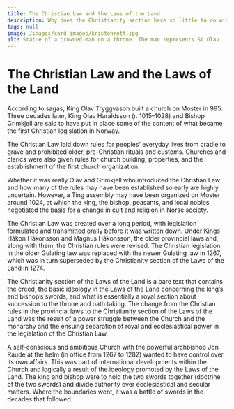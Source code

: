 ```yaml
---
title: The Christian Law and the Laws of the Land
description: Why does the Christianity section have so little to do with Christianity?
tags: null
image: /images/card-images/kristenrett.jpg
alt: Statue of a crowned man on a throne. The man represents St Olav.
---
```




# The Christian Law and the Laws of the Land

<Container stil="initial side">
    
According to sagas, King Olav Tryggvason built a church on Moster in 995. Three decades later, King Olav Haraldsson (r. 1015–1028) and Bishop Grimkjell are said to have put in place some of the content of what became the first Christian legislation in Norway. 

The Christian Law laid down rules for peoples’ everyday lives from cradle to grave and prohibited older, pre-Christian rituals and customs. Churches and clerics were also given rules for church building, properties, and the establishment of the first church organization.

Whether it was really Olav and Grimkjell who introduced the Christian Law and how many of the rules may have been established so early are highly uncertain. However, a Ting assembly may have been organized on Moster around 1024, at which the king, the bishop, peasants, and local nobles negotiated the basis for a change in cult and religion in Norse society.

The Christian Law was created over a long period, with legislation formulated and transmitted orally before it was written down. Under Kings Håkon Håkonsson and Magnus Håkonsson, the older provincial laws and, along with them, the Christian rules were revised. The Christian legislation in the older Gulating law was replaced with the newer Gulating law in 1267, which was in turn superseded by the Christianity section of the Laws of the Land in 1274.

The Christianity section of the Laws of the Land is a bare text that contains the creed, the basic ideology in the Laws of the Land concerning the king’s and bishop’s swords, and what is essentially a royal section about succession to the throne and oath taking. The change from the Christian rules in the provincial laws to the Christianity section of the Laws of the Land was the result of a power struggle between the Church and the monarchy and the ensuing separation of royal and ecclesiastical power in the legislation of the Christian Law.

A self-conscious and ambitious Church with the powerful archbishop Jon Raude at the helm (in office from 1267 to 1282) wanted to have control over its own affairs. This was part of international developments within the Church and logically a result of the ideology promoted by the Laws of the Land. The king and bishop were to hold the two swords together (doctrine of the two swords) and divide authority over ecclesiastical and secular matters. Where the boundaries went, it was a battle of swords in the decades that followed.

</Container>

<Figure
    image="/images/prologen/mosterkors.jpg"
    title="A stone cross from Moster. Photo: Alf Tore Hommedal."
    alt="A stone cross from Moster."
>
</Figure>
